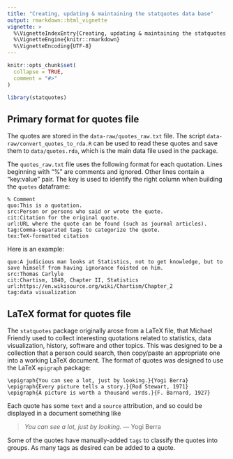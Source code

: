```yaml
---
title: "Creating, updating & maintaining the statquotes data base"
output: rmarkdown::html_vignette
vignette: >
  %\VignetteIndexEntry{Creating, updating & maintaining the statquotes data base}
  %\VignetteEngine{knitr::rmarkdown}
  %\VignetteEncoding{UTF-8}
---
```


```r
knitr::opts_chunk$set(
  collapse = TRUE,
  comment = "#>"
)
```

```r
library(statquotes)
```

## Primary format for quotes file

The quotes are stored in the `data-raw/quotes_raw.txt` file. The script `data-raw/convert_quotes_to_rda.R` can be used to read these quotes and save them to `data/quotes.rda`, which is the main data file used in the package.

The `quotes_raw.txt` file uses the following format for each quotation.  Lines beginning with "%" are comments and ignored.  Other lines contain a "key:value" pair. The key is used to identify the right column when building the `quotes` dataframe:

```
% Comment
quo:This is a quotation.
src:Person or persons who said or wrote the quote.
cit:Citation for the original quote.
url:URL where the quote can be found (such as journal articles).
tag:Comma-separated tags to categorize the quote.
tex:TeX-formatted citation
```

Here is an example:

```
quo:A judicious man looks at Statistics, not to get knowledge, but to save himself from having ignorance foisted on him.
src:Thomas Carlyle
cit:Chartism, 1840, Chapter II, Statistics
url:https://en.wikisource.org/wiki/Chartism/Chapter_2
tag:data visualization
```

## LaTeX format for quotes file

The `statquotes` package originally arose from a LaTeX file, that Michael Friendly used to collect interesting quotations related to statistics, data visualization, history, software and other topics. This was designed to be a collection that a person could search, then copy/paste an appropriate one into a working LaTeX document.  The format of quotes was designed to use the LaTeX `epigraph` package:

```
\epigraph{You can see a lot, just by looking.}{Yogi Berra}
\epigraph{Every picture tells a story.}{Rod Stewart, 1971}
\epigraph{A picture is worth a thousand words.}{F. Barnard, 1927}
```

Each quote has some `text` and a `source` attribution, and so could be displayed in a document something like

> *You can see a lot, just by looking.* 
> --- Yogi Berra

Some of the quotes have manually-added `tags` to classify the quotes into groups. As many tags as desired can be added to a quote.

